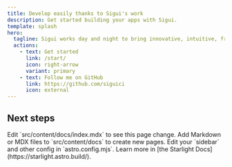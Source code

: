 ```yaml
---
title: Develop easily thanks to Sigui's work
description: Get started building your apps with Sigui.
template: splash
hero:
  tagline: Sigui works day and night to bring innovative, intuitive, free and open source digital projects.
  actions:
    - text: Get started
      link: /start/
      icon: right-arrow
      variant: primary
    - text: Follow me on GitHub
      link: https://github.com/siguici
      icon: external
---
```



## Next steps

<CardGrid stagger>
	<Card title="Update content" icon="pencil">
		Edit `src/content/docs/index.mdx` to see this page change.
	</Card>
	<Card title="Add new content" icon="add-document">
		Add Markdown or MDX files to `src/content/docs` to create new pages.
	</Card>
	<Card title="Configure your site" icon="setting">
		Edit your `sidebar` and other config in `astro.config.mjs`.
	</Card>
	<Card title="Read the docs" icon="open-book">
		Learn more in [the Starlight Docs](https://starlight.astro.build/).
	</Card>
</CardGrid>
